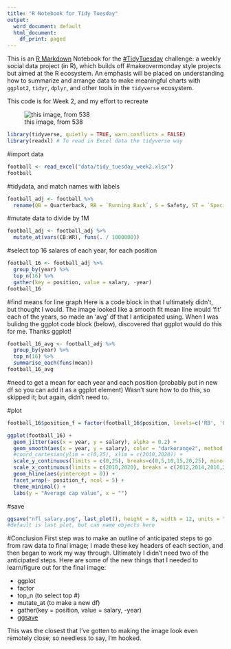 ```yaml
---
title: "R Notebook for Tidy Tuesday"
output:
  word_document: default
  html_document:
    df_print: paged
---
```


This is an [R Markdown](http://rmarkdown.rstudio.com) Notebook for the [#TidyTuesday](https://github.com/rfordatascience/tidytuesday/blob/master/README.md) challenge: a  weekly social data project (in R), which builds off #makeovermonday style projects but aimed at the R ecosystem. An emphasis will be placed on understanding how to summarize and arrange data to make meaningful charts with `ggplot2`, `tidyr`, `dplyr`, and other tools in the `tidyverse` ecosystem.

This code is for Week 2, and my effort to recreate 

![this image, from 538](https://espnfivethirtyeight.files.wordpress.com/2017/05/morris-nflrb-1.png?w=575&h=488&quality=90&strip=info)


```r
library(tidyverse, quietly = TRUE, warn.conflicts = FALSE) 
library(readxl) # To read in Excel data the tidyverse way
```

#import data
```r
football <- read_excel("data/tidy_tuesday_week2.xlsx")
football
```
#tidydata, and match names with labels
```r
football_adj <- football %>% 
  rename(QB = Quarterback, RB = `Running Back`, S = Safety, ST = `Special Teamer`, TE = `Tight End`, WR = `Wide Receiver`, CB = Cornerback, DL = `Defensive Lineman`, LB = Linebacker, OL = `Offensive Lineman`)
```


#mutate data to divide by 1M
```r
football_adj <- football_adj %>% 
  mutate_at(vars(CB:WR), funs(. / 1000000))
```

#select top 16 salares of each year, for each position
```r
football_16 <- football_adj %>% 
  group_by(year) %>% 
  top_n(16) %>% 
  gather(key = position, value = salary, -year)
football_16

```

#find means for line graph 
Here is a code block in that I ultimately didn't, but thought I would. The image looked like a smooth fit mean line would 'fit' each of the years, so made an 'avg' df that I anticipated using. When I was bulidng the ggplot code block (below), discovered that ggplot would do this for me. Thanks ggplot!
```r
football_16_avg <- football_adj %>% 
  group_by(year) %>% 
  top_n(16) %>% 
  summarise_each(funs(mean))
football_16_avg

```

#need to get a mean for each year and each position (probably put in new df so you can add it as a ggplot element)
Wasn't sure how to do this, so skipped it; but again, didn't need to.

#plot
```r
football_16$position_f = factor(football_16$position, levels=c('RB', 'QB', 'OL', 'TE', 'WR', 'CB', 'DL', 'LB', 'S', 'ST'))

ggplot(football_16) +
  geom_jitter(aes(x = year, y = salary), alpha = 0.2) +
  geom_smooth(aes(x = year, y = salary), color = "darkorange2", method = "auto", span = 0.4, se = FALSE) +
  #coord_cartesian(ylim = c(0,25), xlim = c(2010,2020)) +
  scale_y_continuous(limits = c(0,25), breaks=c(0,5,10,15,20,25), minor_breaks = NULL, labels = scales::dollar) +
  scale_x_continuous(limits = c(2010,2020), breaks = c(2012,2014,2016,2018), minor_breaks = NULL, label = c("'12", "'14", "'16", "'18")) +
  geom_hline(aes(yintercept = 0)) +
  facet_wrap(~ position_f, ncol = 5) +
  theme_minimal() +
  labs(y = "Average cap value", x = "")

```

#save
```r
ggsave("nfl_salary.png", last_plot(), height = 8, width = 12, units = "in", dpi = 600)
#default is last plot, but can name objects here
```

#Conclusion
First step was to make an outline of anticipated steps to go from raw data to final image; I made these key headers of each section, and then began to work my way through. Ultimately I didn't need two of the anticipated steps. Here are some of the new things that I needed to learn/figure out for the final image:

* ggplot
* factor
* top_n (to select top #)
* mutate_at (to make a new df)
* gather(key = position, value = salary, -year)
* [ggsave](http://ggplot2.tidyverse.org/reference/ggsave.html)

This was the closest that I've gotten to making the image look even remotely close; so needless to say, I'm hooked.